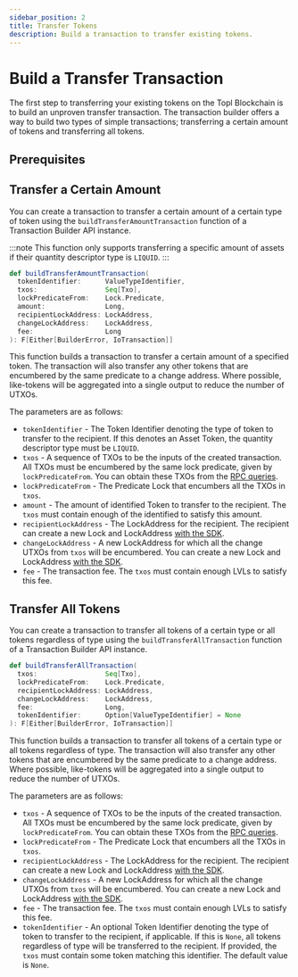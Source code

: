 ```yaml
---
sidebar_position: 2
title: Transfer Tokens
description: Build a transaction to transfer existing tokens.
---
```



# Build a Transfer Transaction

The first step to transferring your existing tokens on the Topl Blockchain is to build an unproven transfer transaction.
The transaction builder offers a way to build two types of simple transactions; transferring a certain amount of tokens
and transferring all tokens.

<RevealedLock/>

## Prerequisites

<InitTxBuilder/>

## Transfer a Certain Amount

You can create a transaction to transfer a certain amount of a certain type of token using
the <ScaladocLink path="co/topl/brambl/builders/TransactionBuilderApi.html#buildTransferAmountTransaction(ValueTypeIdentifier,Seq[Txo],Predicate,Long,LockAddress,LockAddress,Long):F[Either[BuilderError,IoTransaction]]"><code>buildTransferAmountTransaction</code></ScaladocLink>
function of a Transaction Builder API instance.

:::note
This function only supports transferring a specific amount of assets if their quantity descriptor type is `LIQUID`.
:::

```scala
def buildTransferAmountTransaction(
  tokenIdentifier:      ValueTypeIdentifier,
  txos:                 Seq[Txo],
  lockPredicateFrom:    Lock.Predicate,
  amount:               Long,
  recipientLockAddress: LockAddress,
  changeLockAddress:    LockAddress,
  fee:                  Long
): F[Either[BuilderError, IoTransaction]]
```

This function builds a transaction to transfer a certain amount of a specified token. The transaction will also transfer
any other tokens that are encumbered by the same predicate to a change address. Where possible, like-tokens will be
aggregated into a single output to reduce the number of UTXOs.

The parameters are as follows:
- `tokenIdentifier` - The Token Identifier denoting the type of token to transfer to the recipient. If this denotes an
Asset Token, the quantity descriptor type must be `LIQUID`.
- `txos` - A sequence of TXOs to be the inputs of the created transaction. All TXOs must be encumbered by the same lock
predicate, given by `lockPredicateFrom`. You can obtain these TXOs from the [RPC queries](../rpc#querying-utxos).
- `lockPredicateFrom` - The Predicate Lock that encumbers all the TXOs in `txos`.
- `amount` - The amount of identified Token to transfer to the recipient. The `txos` must contain enough of the
identified to satisfy this amount.
- `recipientLockAddress` - The LockAddress for the recipient. The recipient can create a new Lock and
LockAddress [with the SDK](../locks).
- `changeLockAddress` - A new LockAddress for which all the change UTXOs from `txos` will be encumbered. You can create a new
Lock and LockAddress [with the SDK](../locks).
- `fee` - The transaction fee. The `txos` must contain enough LVLs to satisfy this fee.

<TxReturn tokenType="transferred" />

## Transfer All Tokens

You can create a transaction to transfer all tokens of a certain type or all tokens regardless of type using
the <ScaladocLink path="co/topl/brambl/builders/TransactionBuilderApi.html#buildTransferAllTransaction(Seq[Txo],Predicate,LockAddress,LockAddress,Long,Option[ValueTypeIdentifier]):F[Either[BuilderError,IoTransaction]]"><code>buildTransferAllTransaction</code></ScaladocLink>
function of a Transaction Builder API instance.

```scala
def buildTransferAllTransaction(
  txos:                 Seq[Txo],
  lockPredicateFrom:    Lock.Predicate,
  recipientLockAddress: LockAddress,
  changeLockAddress:    LockAddress,
  fee:                  Long,
  tokenIdentifier:      Option[ValueTypeIdentifier] = None
): F[Either[BuilderError, IoTransaction]]
```

This function builds a transaction to transfer all tokens of a certain type or all tokens regardless of type. The
transaction will also transfer any other tokens that are encumbered by the same predicate to a change address. Where
possible, like-tokens will be aggregated into a single output to reduce the number of UTXOs.

The parameters are as follows:
- `txos` - A sequence of TXOs to be the inputs of the created transaction. All TXOs must be encumbered by the same lock
predicate, given by `lockPredicateFrom`. You can obtain these TXOs from the [RPC queries](../rpc#querying-utxos).
- `lockPredicateFrom` - The Predicate Lock that encumbers all the TXOs in `txos`.
- `recipientLockAddress` - The LockAddress for the recipient. The recipient can create a new Lock and
LockAddress [with the SDK](../locks).
- `changeLockAddress` - A new LockAddress for which all the change UTXOs from `txos` will be encumbered. You can create a new
Lock and LockAddress [with the SDK](../locks).
- `fee` - The transaction fee. The `txos` must contain enough LVLs to satisfy this fee.
- `tokenIdentifier` - An optional Token Identifier denoting the type of token to transfer to the recipient, if applicable.
If this is `None`, all tokens regardless of type will be transferred to the recipient. If provided, the `txos` must contain
some token matching this identifier. The default value is `None`.

<TxReturn tokenType="transferred" />